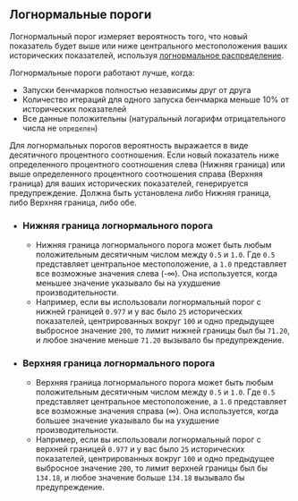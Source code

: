 ## Логнормальные пороги

Логнормальный порог измеряет вероятность того, что
новый показатель будет выше или ниже центрального местоположения ваших исторических показателей, используя [логнормальное распределение](https://en.wikipedia.org/wiki/Log-normal_distribution).

Логнормальные пороги работают лучше, когда:
- Запуски бенчмарков полностью независимы друг от друга
- Количество итераций для одного запуска бенчмарка меньше 10% от исторических показателей
- Все данные положительны (натуральный логарифм отрицательного числа не `определен`)

Для логнормальных порогов вероятность выражается в виде десятичного процентного соотношения.
Если новый показатель ниже определенного процентного соотношения слева (Нижняя граница)
или выше определенного процентного соотношения справа (Верхняя граница) для ваших исторических показателей, генерируется предупреждение.
Должна быть установлена либо Нижняя граница, либо Верхняя граница, либо обе.

- ### Нижняя граница логнормального порога
  - Нижняя граница логнормального порога может быть любым положительным десятичным числом между `0.5` и `1.0`.
Где `0.5` представляет центральное местоположение, а `1.0` представляет все возможные значения слева (-∞).
Она используется, когда меньшее значение указывало бы на ухудшение производительности.
  - Например, если вы использовали логнормальный порог с нижней границей `0.977`
и у вас было `25` исторических показателей, центрированных вокруг `100` и одно предыдущее выбросное значение `200`,
то лимит нижней границы был бы `71.20`, и
любое значение меньше `71.20` вызывало бы предупреждение.
- ### Верхняя граница логнормального порога
  - Верхняя граница логнормального порога может быть любым положительным десятичным числом между `0.5` и `1.0`.
Где `0.5` представляет центральное местоположение, а `1.0` представляет все возможные значения справа (∞).
Она используется, когда большее значение указывало бы на ухудшение производительности.
  - Например, если вы использовали логнормальный порог с верхней границей `0.977`
и у вас было `25` исторических показателей, центрированных вокруг `100` и одно предыдущее выбросное значение `200`,
то лимит верхней границы был бы `134.18`, и
любое значение больше `134.18` вызывало бы предупреждение.